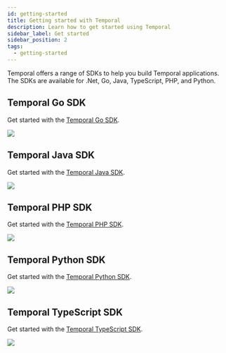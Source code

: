 ```yaml
---
id: getting-started
title: Getting started with Temporal
description: Learn how to get started using Temporal
sidebar_label: Get started
sidebar_position: 2
tags:
  - getting-started
---
```



Temporal offers a range of SDKs to help you build Temporal applications.
The SDKs are available for .Net, Go, Java, TypeScript, PHP, and Python.

## Temporal Go SDK

Get started with the [Temporal Go SDK](https://learn.temporal.io/getting_started/go).

[![](/get-started/go.svg)](https://learn.temporal.io/getting_started/go)

## Temporal Java SDK

Get started with the [Temporal Java SDK](https://learn.temporal.io/getting_started/java).

[![](/get-started/java.svg)](https://learn.temporal.io/getting_started/java)

## Temporal PHP SDK

Get started with the [Temporal PHP SDK](https://learn.temporal.io/getting_started/php).

[![](/get-started/php.svg)](https://learn.temporal.io/getting_started/php)

## Temporal Python SDK

Get started with the [Temporal Python SDK](https://learn.temporal.io/getting_started/python).

[![](/get-started/python.svg)](https://learn.temporal.io/getting_started/python)


## Temporal TypeScript SDK

Get started with the [Temporal TypeScript SDK](https://learn.temporal.io/getting_started/typescript).

[![](/get-started/typescript.svg)](https://learn.temporal.io/getting_started/typescript)

<!--
[![](/get-started/dotnet.svg)](https://learn.temporal.io/getting_started/dotnet)
Get started with the [Temporal .NET SDK](https://learn.temporal.io/getting_started/dotnet).
[![](/get-started/ruby.svg)](https://learn.temporal.io/getting_started/ruby)
-->
